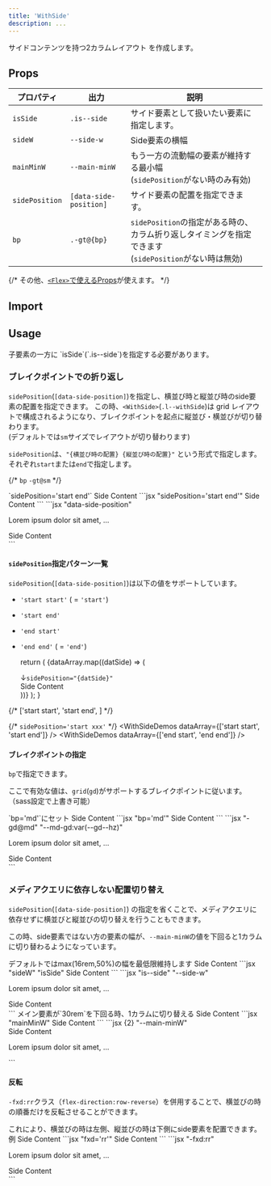 ```yaml
---
title: 'WithSide'
description: ...
---
```


サイドコンテンツを持つ2カラムレイアウト を作成します。


## Props

| プロパティ | 出力 | 説明 |
|---|---|---|
| `isSide` | <PropBadge type="class">`.is--side`</PropBadge> | サイド要素として扱いたい要素に指定します。 |
| `sideW` | <PropBadge type="cssvar">`--side-w`</PropBadge> | Side要素の横幅 |
| `mainMinW` | <PropBadge type="cssvar">`--main-minW`</PropBadge>| もう一方の流動幅の要素が維持する最小幅<br/> (`sidePosition`がない時のみ有効) |
| `sidePosition` | <PropBadge type="attr">`[data-side-position]`</PropBadge> | サイド要素の配置を指定できます。 |
| `bp`| <PropBadge type="class">`.-gt@{bp}`</PropBadge> | `sidePosition`の指定がある時の、カラム折り返しタイミングを指定できます<br/> (`sidePosition`がない時は無効) |

{/* その他、[`<Flex>`で使えるProps](/ja/components/flex#props)が使えます。 */}


## Import

<ImportCode component='WithSide' />


## Usage

<Callout type="point">
子要素の一方に `isSide`(`.is--side`)を指定する必要があります。
</Callout>

### ブレイクポイントでの折り返し

`sidePosition`(`[data-side-position]`)を指定し、横並び時と縦並び時のside要素の配置を指定できます。
この時、`<WithSide>`(`.l--withSide`)は grid レイアウトで構成されるようになり、ブレイクポイントを起点に縦並び・横並びが切り替わります。  
(デフォルトでは`sm`サイズでレイアウトが切り替わります)

`sidePosition`は、`"{横並び時の配置} {縦並び時の配置}"` という形式で指定します。  
それぞれ`start`または`end`で指定します。

{/* `bp` `-gt@sm` */}

<Preview>
	<PreviewTitle>`sidePosition='start end'`</PreviewTitle>
	<PreviewArea resize p='30'>
		<WithSide sidePosition='start end' sideW='10rem' g='30'>
			<Box>
				<Dummy />
			</Box>
			<Box isSide bgc='blue:20%'>Side Content</Box>
		</WithSide>
	</PreviewArea>
	<PreviewCode slot='tab' label='JSX'>
		```jsx "sidePosition='start end'"
		<WithSide sidePosition='start end' sideW='10rem' g='30'>
			<Box>
				<Dummy />
			</Box>
			<Box isSide>Side Content</Box>
		</WithSide>
		```
	</PreviewCode>
	<PreviewCode slot='tab' label='HTML'>
		```jsx "data-side-position"
		<div class="l--withSide -g:30" data-side-position="start end" style="--side-w:10rem;">
			<div class="l--box">
				<p>Lorem ipsum dolor sit amet, ...</p>
			</div>
			<div class="l--box is--side">Side Content</div>
		</div>
		```
	</PreviewCode>
</Preview>


#### `sidePosition`指定パターン一覧

`sidePosition`(`[data-side-position]`)は以下の値をサポートしています。

- `'start start'` ( = `'start'`)
- `'start end'`
- `'end start'`
- `'end end'` ( = `'end'`)

	return (
		<Preview>
		<PreviewArea resize p='30' isFlow='l'>
			{dataArray.map((datSide) => (
				<div key={datSide}>
						<div>↓<code>sidePosition="{datSide}"</code></div>
						<WithSide sidePosition={datSide} sideW='10rem' g='20' mbs='20'>
							<Box>
								<Dummy />
							</Box>
							<Box isSide bgc='blue:20%'>Side Content</Box>
						</WithSide>
				</div>
			))}
			</PreviewArea>
		</Preview>
	);
}

{/* ['start start', 'start end', ] */}

{/* <PreviewTitle>`sidePosition='start xxx'`</PreviewTitle> */}
<WithSideDemos dataArray={['start start', 'start end']} />
<WithSideDemos dataArray={['end start', 'end end']} />


#### ブレイクポイントの指定

`bp`で指定できます。

ここで有効な値は、`grid`(`gd`)がサポートするブレイクポイントに従います。（sass設定で上書き可能）


<Preview>
	<PreviewTitle>`bp='md'`にセット</PreviewTitle>
	<PreviewArea resize p='30'>
		<WithSide sidePosition='end' bp='md' sideW='10rem' g='30'>
			<Box>
				<Dummy />
			</Box>
			<Box isSide bgc='blue:20%'>Side Content</Box>
		</WithSide>
	</PreviewArea>
	<PreviewCode slot='tab' label='JSX'>
		```jsx "bp='md'"
		<WithSide sidePosition='end' bp='md' sideW='10rem' g='30'>
			<Box>
				<Dummy />
			</Box>
			<Box isSide>Side Content</Box>
		</WithSide>
		```
	</PreviewCode>
	<PreviewCode slot='tab' label='HTML'>
	```jsx "-gd@md" "--md-gd:var(--gd--hz)"
		<div class="l--withSide -gd@md -g:30" data-side-position="end" style="--side-w:10rem;--md-gd:var(--gd--hz)">
			<div class="l--box">
				<p>Lorem ipsum dolor sit amet, ...</p>
			</div>
			<div class="l--box is--side">Side Content</div>
		</div>
		```
	</PreviewCode>
</Preview>



### メディアクエリに依存しない配置切り替え

`sidePosition`(`[data-side-position]`) の指定を省くことで、メディアクエリに依存せずに横並びと縦並びの切り替えを行うこともできます。

この時、side要素ではない方の要素の幅が、`--main-minW`の値を下回ると1カラムに切り替わるようになっています。


<Preview>
	<PreviewTitle>
		デフォルトではmax(16rem,50%)の幅を最低限維持します
	</PreviewTitle>
	<PreviewArea resize p='30'>
		<WithSide sideW='10rem' g='30' >
			<Box>
				<Dummy />
			</Box>
			<Box isSide bgc='blue:20%'>Side Content</Box>
		</WithSide>
	</PreviewArea>
	<PreviewCode slot='tab' label='JSX'>
		```jsx "sideW" "isSide"
		<WithSide sideW='10rem' g='30'>
			<Box>
				<Dummy />
			</Box>
			<Box isSide>Side Content</Box>
		</WithSide>
		```
	</PreviewCode>
	<PreviewCode slot='tab' label='HTML'>
		```jsx "is--side" "--side-w"
		<div class="l--withSide -g:30" style="--side-w:10rem;">
			<div class="l--box">
				<p>Lorem ipsum dolor sit amet, ...</p>
			</div>
			<div class="l--box is--side">Side Content</div>
		</div>
		```
	</PreviewCode>
</Preview>


<Preview>
	<PreviewTitle>
		メイン要素が`30rem`を下回る時、1カラムに切り替える
	</PreviewTitle>
	<PreviewArea resize p='30'>
		<WithSide sideW='10rem' mainMinW='30rem' g='30'>
			<Box isSide bgc='blue:20%'>Side Content</Box>
			<Box>
				<Dummy />
			</Box>
		</WithSide>
	</PreviewArea>
	<PreviewCode slot='tab' label='React'>
		```jsx "mainMinW"
		<WithSide sideW='10rem' mainMinW='30rem' g='30'>
			<Box isSide>Side Content</Box>
			<Box>
				<Dummy />
			</Box>
		</WithSide>
		```
	</PreviewCode>
	<PreviewCode slot='tab' label='HTML'>
		```jsx {2} "--main-minW"
		<div class="l--withSide -g:30" style="--side-w:10rem;--main-minW:30rem">
			<div class="l--box is--side">Side Content</div>
			<div class="l--box">
				<p>Lorem ipsum dolor sit amet, ...</p>
			</div>
		</div>
		```
	</PreviewCode>
</Preview>


#### 反転

`-fxd:rr`クラス（`flex-direction:row-reverse`）を併用することで、横並びの時の順番だけを反転させることができます。

<Callout type="point">
これにより、横並びの時は左側、縦並びの時は下側にside要素を配置できます。
</Callout>

<Preview>
	<PreviewTitle>例</PreviewTitle>
	<PreviewArea resize p='30'>
		<WithSide fxd='rr' sideW='10rem' g='30' >
			<Box>
				<Dummy />
			</Box>
			<Box isSide bgc='blue:20%'>Side Content</Box>
		</WithSide>
	</PreviewArea>
	<PreviewCode slot='tab' label='JSX'>
		```jsx "fxd='rr'"
		<WithSide fxd='rr' sideW='10rem' g='30'>
			<Box>
				<Dummy />
			</Box>
			<Box isSide>Side Content</Box>
		</WithSide>
		```
	</PreviewCode>
	<PreviewCode slot='tab' label='HTML'>
		```jsx "-fxd:rr"
		<div class="l--withSide -fxd:rr -g:30" style="--side-w:10rem;">
			<div class="l--box">
				<p>Lorem ipsum dolor sit amet, ...</p>
			</div>
			<div class="l--box is--side">Side Content</div>
		</div>
		```
	</PreviewCode>
</Preview>
